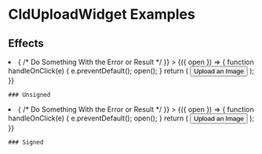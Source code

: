 



# CldUploadWidget Examples

## Effects

<ImageGrid>
  <li>
    <CldUploadWidget
      signed={false}
      options={{
        cloudName: process.env.NEXT_PUBLIC_CLOUDINARY_CLOUD_NAME,
        uploadPreset:
          process.env.NEXT_PUBLIC_CLOUDINARY_UPLOAD_PRESET,
      }}
      onUpload={(error, result) => {
        /* Do Something With the Error or Result */
      }}
    >
      {({ open }) => {
        function handleOnClick(e) {
          e.preventDefault();
          open();
        }
        return (
          <button
            className={styles.uploadButton}
            onClick={handleOnClick}
          >
            Upload an Image
          </button>
        );
      }}
    </CldUploadWidget>

    ### Unsigned

  </li>
  <li>
    <CldUploadWidget
      signed={true}
      signatureEndpoint="/api/sign-cloudinary-params"
      options={{
        cloudName: process.env.NEXT_PUBLIC_CLOUDINARY_CLOUD_NAME,
        uploadPreset:
          process.env.NEXT_PUBLIC_CLOUDINARY_UPLOAD_PRESET,
        apiKey: process.env.NEXT_PUBLIC_CLOUDINARY_API_KEY,
      }}
      onUpload={(error, result) => {
        /* Do Something With the Error or Result */
      }}
    >
      {({ open }) => {
        function handleOnClick(e) {
          e.preventDefault();
          open();
        }
        return (
          <button
            className={styles.uploadButton}
            onClick={handleOnClick}
          >
            Upload an Image
          </button>
        );
      }}
    </CldUploadWidget>

    ### Signed

  </li>
</ImageGrid>